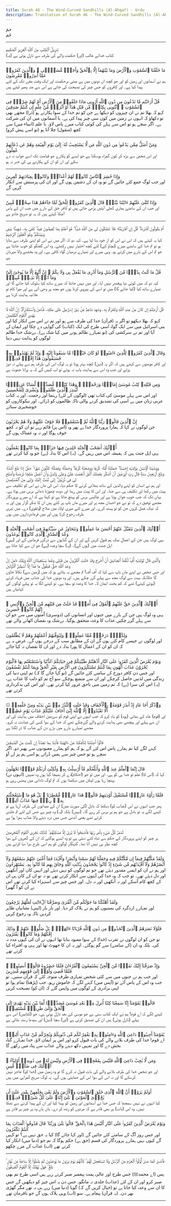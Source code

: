 ```yaml
---
title: Surah 46 - The Wind-Curved Sandhills (Al-Ahqaf) - Urdu
description: Translation of Surah 46 - The Wind-Curved Sandhills (Al-Ahqaf) in Urdu
---
```





<Aside type="quran" title="1">
حمٓ
</Aside>

<Aside type="reference" title="1">
حٰم
</Aside>

---

<Aside type="quran" title="2">
تَنزِيلُ ٱلْكِتَٰبِ مِنَ ٱللَّهِ ٱلْعَزِيزِ ٱلْحَكِيمِ
</Aside>

<Aside type="reference" title="2">
(یہ) کتاب خدائے غالب (اور) حکمت والے کی طرف سے نازل ہوئی ہے
</Aside>

---

<Aside type="quran" title="3">
مَا خَلَقْنَا ٱلسَّمَٰوَٰتِ وَٱلْأَرْضَ وَمَا بَيْنَهُمَآ إِلَّا بِٱلْحَقِّ وَأَجَلٍۢ مُّسَمًّۭى ۚ وَٱلَّذِينَ كَفَرُوا۟ عَمَّآ أُنذِرُوا۟ مُعْرِضُونَ
</Aside>

<Aside type="reference" title="3">
ہم نے آسمانوں اور زمین کو اور جو کچھ ان دونوں میں ہے مبنی برحکمت اور ایک وقت مقرر تک کے لئے پیدا کیا ہے۔ اور کافروں کو جس چیز کی نصیحت کی جاتی ہے اس سے منہ پھیر لیتے ہیں
</Aside>

---

<Aside type="quran" title="4">
قُلْ أَرَءَيْتُم مَّا تَدْعُونَ مِن دُونِ ٱللَّهِ أَرُونِى مَاذَا خَلَقُوا۟ مِنَ ٱلْأَرْضِ أَمْ لَهُمْ شِرْكٌۭ فِى ٱلسَّمَٰوَٰتِ ۖ ٱئْتُونِى بِكِتَٰبٍۢ مِّن قَبْلِ هَٰذَآ أَوْ أَثَٰرَةٍۢ مِّنْ عِلْمٍ إِن كُنتُمْ صَٰدِقِينَ
</Aside>

<Aside type="reference" title="4">
کہو کہ بھلا تم نے ان چیزوں کو دیکھا ہے جن کو تم خدا کے سوا پکارتے ہو (ذرا) مجھے بھی تو دکھاؤ کہ انہوں نے زمین میں کون سی چیز پیدا کی ہے۔ یا آسمانوں میں ان کی شرکت ہے۔ اگر سچے ہو تو اس سے پہلے کی کوئی کتاب میرے پاس لاؤ۔ یا علم (انبیاء میں) سے کچھ (منقول) چلا آتا ہو (تو اسے پیش کرو)
</Aside>

---

<Aside type="quran" title="5">
وَمَنْ أَضَلُّ مِمَّن يَدْعُوا۟ مِن دُونِ ٱللَّهِ مَن لَّا يَسْتَجِيبُ لَهُۥٓ إِلَىٰ يَوْمِ ٱلْقِيَٰمَةِ وَهُمْ عَن دُعَآئِهِمْ غَٰفِلُونَ
</Aside>

<Aside type="reference" title="5">
اور اس شخص سے بڑھ کر کون گمراہ ہوسکتا ہے جو ایسے کو پکارے جو قیامت تک اسے جواب نہ دے سکے اور ان کو ان کے پکارنے ہی کی خبر نہ ہو
</Aside>

---

<Aside type="quran" title="6">
وَإِذَا حُشِرَ ٱلنَّاسُ كَانُوا۟ لَهُمْ أَعْدَآءًۭ وَكَانُوا۟ بِعِبَادَتِهِمْ كَٰفِرِينَ
</Aside>

<Aside type="reference" title="6">
اور جب لوگ جمع کئے جائیں گے تو وہ ان کے دشمن ہوں گے اور ان کی پرستش سے انکار کریں گے
</Aside>

---

<Aside type="quran" title="7">
وَإِذَا تُتْلَىٰ عَلَيْهِمْ ءَايَٰتُنَا بَيِّنَٰتٍۢ قَالَ ٱلَّذِينَ كَفَرُوا۟ لِلْحَقِّ لَمَّا جَآءَهُمْ هَٰذَا سِحْرٌۭ مُّبِينٌ
</Aside>

<Aside type="reference" title="7">
اور جب ان کے سامنے ہماری کھلی آیتیں پڑھی جاتی ہیں تو کافر حق کے بارے میں جب ان کے پاس آچکا کہتے ہیں کہ یہ تو صریح جادو ہے
</Aside>

---

<Aside type="quran" title="8">
أَمْ يَقُولُونَ ٱفْتَرَىٰهُ ۖ قُلْ إِنِ ٱفْتَرَيْتُهُۥ فَلَا تَمْلِكُونَ لِى مِنَ ٱللَّهِ شَيْـًٔا ۖ هُوَ أَعْلَمُ بِمَا تُفِيضُونَ فِيهِ ۖ كَفَىٰ بِهِۦ شَهِيدًۢا بَيْنِى وَبَيْنَكُمْ ۖ وَهُوَ ٱلْغَفُورُ ٱلرَّحِيمُ
</Aside>

<Aside type="reference" title="8">
کیا یہ کہتے ہیں کہ اس نے اس کو از خود بنا لیا ہے۔ کہہ دو کہ اگر میں نے اس کو اپنی طرف سے بنایا ہو تو تم خدا کے سامنے میرے (بچاؤ کے) لئے کچھ اختیار نہیں رکھتے۔ وہ اس گفتگو کو خوب جانتا ہے جو تم اس کے بارے میں کرتے ہو۔ وہی میرے اور تمہارے درمیان گواہ کافی ہے۔ اور وہ بخشنے والا مہربان ہے
</Aside>

---

<Aside type="quran" title="9">
قُلْ مَا كُنتُ بِدْعًۭا مِّنَ ٱلرُّسُلِ وَمَآ أَدْرِى مَا يُفْعَلُ بِى وَلَا بِكُمْ ۖ إِنْ أَتَّبِعُ إِلَّا مَا يُوحَىٰٓ إِلَىَّ وَمَآ أَنَا۠ إِلَّا نَذِيرٌۭ مُّبِينٌۭ
</Aside>

<Aside type="reference" title="9">
کہہ دو کہ میں کوئی نیا پیغمبر نہیں آیا۔ اور میں نہیں جانتا کہ میرے ساتھ کیا سلوک کیا جائے گا اور تمہارے ساتھ کیا (کیا جائے گا) میں تو اسی کی پیروی کرتا ہوں جو مجھ پر وحی آتی ہے اور میرا کام تو علانیہ ہدایت کرنا ہے
</Aside>

---

<Aside type="quran" title="10">
قُلْ أَرَءَيْتُمْ إِن كَانَ مِنْ عِندِ ٱللَّهِ وَكَفَرْتُم بِهِۦ وَشَهِدَ شَاهِدٌۭ مِّنۢ بَنِىٓ إِسْرَٰٓءِيلَ عَلَىٰ مِثْلِهِۦ فَـَٔامَنَ وَٱسْتَكْبَرْتُمْ ۖ إِنَّ ٱللَّهَ لَا يَهْدِى ٱلْقَوْمَ ٱلظَّٰلِمِينَ
</Aside>

<Aside type="reference" title="10">
کہو کہ بھلا دیکھو تو اگر یہ (قرآن) خدا کی طرف سے ہو اور تم نے اس سے انکار کیا اور بنی اسرائیل میں سے ایک گواہ اسی طرح کی ایک (کتاب) کی گواہی دے چکا اور ایمان لے آیا اور تم نے سرکشی کی (تو تمہارے ظالم ہونے میں کیا شک ہے)۔ بےشک خدا ظالم لوگوں کو ہدایت نہیں دیتا
</Aside>

---

<Aside type="quran" title="11">
وَقَالَ ٱلَّذِينَ كَفَرُوا۟ لِلَّذِينَ ءَامَنُوا۟ لَوْ كَانَ خَيْرًۭا مَّا سَبَقُونَآ إِلَيْهِ ۚ وَإِذْ لَمْ يَهْتَدُوا۟ بِهِۦ فَسَيَقُولُونَ هَٰذَآ إِفْكٌۭ قَدِيمٌۭ
</Aside>

<Aside type="reference" title="11">
اور کافر مومنوں سے کہتے ہیں کہ اگر یہ (دین) کچھ بہتر ہوتا تو یہ لوگ اس کی طرف ہم سے پہلے نہ دوڑ پڑتے اور جب وہ اس سے ہدایت یاب نہ ہوئے تو اب کہیں گے کہ یہ پرانا جھوٹ ہے
</Aside>

---

<Aside type="quran" title="12">
وَمِن قَبْلِهِۦ كِتَٰبُ مُوسَىٰٓ إِمَامًۭا وَرَحْمَةًۭ ۚ وَهَٰذَا كِتَٰبٌۭ مُّصَدِّقٌۭ لِّسَانًا عَرَبِيًّۭا لِّيُنذِرَ ٱلَّذِينَ ظَلَمُوا۟ وَبُشْرَىٰ لِلْمُحْسِنِينَ
</Aside>

<Aside type="reference" title="12">
اور اس سے پہلے موسیٰ کی کتاب تھی (لوگوں کے لئے) رہنما اور رحمت۔ اور یہ کتاب عربی زبان میں ہے اسی کی تصدیق کرنے والی تاکہ ظالموں کو ڈرائے۔ اور نیکوکاروں کو خوشخبری سنائے
</Aside>

---

<Aside type="quran" title="13">
إِنَّ ٱلَّذِينَ قَالُوا۟ رَبُّنَا ٱللَّهُ ثُمَّ ٱسْتَقَٰمُوا۟ فَلَا خَوْفٌ عَلَيْهِمْ وَلَا هُمْ يَحْزَنُونَ
</Aside>

<Aside type="reference" title="13">
جن لوگوں نے کہا کہ ہمارا پروردگار خدا ہے پھر وہ (اس پر) قائم رہے تو ان کو نہ کچھ خوف ہوگا اور نہ وہ غمناک ہوں گے
</Aside>

---

<Aside type="quran" title="14">
أُو۟لَٰٓئِكَ أَصْحَٰبُ ٱلْجَنَّةِ خَٰلِدِينَ فِيهَا جَزَآءًۢ بِمَا كَانُوا۟ يَعْمَلُونَ
</Aside>

<Aside type="reference" title="14">
یہی اہل جنت ہیں کہ ہمیشہ اس میں رہیں گے۔ (یہ) اس کا بدلہ (ہے) جو وہ کیا کرتے تھے
</Aside>

---

<Aside type="quran" title="15">
وَوَصَّيْنَا ٱلْإِنسَٰنَ بِوَٰلِدَيْهِ إِحْسَٰنًا ۖ حَمَلَتْهُ أُمُّهُۥ كُرْهًۭا وَوَضَعَتْهُ كُرْهًۭا ۖ وَحَمْلُهُۥ وَفِصَٰلُهُۥ ثَلَٰثُونَ شَهْرًا ۚ حَتَّىٰٓ إِذَا بَلَغَ أَشُدَّهُۥ وَبَلَغَ أَرْبَعِينَ سَنَةًۭ قَالَ رَبِّ أَوْزِعْنِىٓ أَنْ أَشْكُرَ نِعْمَتَكَ ٱلَّتِىٓ أَنْعَمْتَ عَلَىَّ وَعَلَىٰ وَٰلِدَىَّ وَأَنْ أَعْمَلَ صَٰلِحًۭا تَرْضَىٰهُ وَأَصْلِحْ لِى فِى ذُرِّيَّتِىٓ ۖ إِنِّى تُبْتُ إِلَيْكَ وَإِنِّى مِنَ ٱلْمُسْلِمِينَ
</Aside>

<Aside type="reference" title="15">
اور ہم نے انسان کو اپنے والدین کے ساتھ بھلائی کرنے کا حکم دیا۔ اس کی ماں نے اس کو تکلیف سے پیٹ میں رکھا اور تکلیف ہی سے جنا۔ اور اس کا پیٹ میں رہنا اور دودھ چھوڑنا ڈھائی برس میں ہوتا ہے۔ یہاں تک کہ جب خوب جوان ہوتا ہے اور چالیس برس کو پہنچ جاتا ہے تو کہتا ہے کہ اے میرے پروردگار مجھے توفیق دے کہ تو نے جو احسان مجھ پر اور میرے ماں باپ پر کئے ہیں ان کا شکر گزار ہوں اور یہ کہ نیک عمل کروں جن کو تو پسند کرے۔ اور میرے لئے میری اولاد میں صلاح (وتقویٰ) دے۔ میں تیری طرف رجوع کرتا ہوں اور میں فرمانبرداروں میں ہوں
</Aside>

---

<Aside type="quran" title="16">
أُو۟لَٰٓئِكَ ٱلَّذِينَ نَتَقَبَّلُ عَنْهُمْ أَحْسَنَ مَا عَمِلُوا۟ وَنَتَجَاوَزُ عَن سَيِّـَٔاتِهِمْ فِىٓ أَصْحَٰبِ ٱلْجَنَّةِ ۖ وَعْدَ ٱلصِّدْقِ ٱلَّذِى كَانُوا۟ يُوعَدُونَ
</Aside>

<Aside type="reference" title="16">
یہی لوگ ہیں جن کے اعمال نیک ہم قبول کریں گے اور ان کے گناہوں سے درگزر فرمائیں گے اور (یہی) اہل جنت میں (ہوں گے)۔ (یہ) سچا وعدہ (ہے) جو ان سے کیا جاتا ہے
</Aside>

---

<Aside type="quran" title="17">
وَٱلَّذِى قَالَ لِوَٰلِدَيْهِ أُفٍّۢ لَّكُمَآ أَتَعِدَانِنِىٓ أَنْ أُخْرَجَ وَقَدْ خَلَتِ ٱلْقُرُونُ مِن قَبْلِى وَهُمَا يَسْتَغِيثَانِ ٱللَّهَ وَيْلَكَ ءَامِنْ إِنَّ وَعْدَ ٱللَّهِ حَقٌّۭ فَيَقُولُ مَا هَٰذَآ إِلَّآ أَسَٰطِيرُ ٱلْأَوَّلِينَ
</Aside>

<Aside type="reference" title="17">
اور جس شخص نے اپنے ماں باپ سے کہا کہ اُف اُف! تم مجھے یہ بتاتے ہو کہ میں (زمین سے) نکالا جاؤں گا حالانکہ بہت سے لوگ مجھ سے پہلے گزر چکے ہیں۔ اور وہ دونوں خدا کی جناب میں فریاد کرتے (ہوئے کہتے) تھے کہ کم بخت ایمان لا۔ خدا کا وعدہ تو سچا ہے۔ تو کہنے لگا یہ تو پہلے لوگوں کی کہانیاں ہیں
</Aside>

---

<Aside type="quran" title="18">
أُو۟لَٰٓئِكَ ٱلَّذِينَ حَقَّ عَلَيْهِمُ ٱلْقَوْلُ فِىٓ أُمَمٍۢ قَدْ خَلَتْ مِن قَبْلِهِم مِّنَ ٱلْجِنِّ وَٱلْإِنسِ ۖ إِنَّهُمْ كَانُوا۟ خَٰسِرِينَ
</Aside>

<Aside type="reference" title="18">
یہی وہ لوگ ہیں جن کے بارے میں جنوں اور انسانوں کی (دوسری) اُمتوں میں سے جو ان سے پہلے گزر چکیں عذاب کا وعدہ متحقق ہوگیا۔ بےشک وہ نقصان اٹھانے والے تھے
</Aside>

---

<Aside type="quran" title="19">
وَلِكُلٍّۢ دَرَجَٰتٌۭ مِّمَّا عَمِلُوا۟ ۖ وَلِيُوَفِّيَهُمْ أَعْمَٰلَهُمْ وَهُمْ لَا يُظْلَمُونَ
</Aside>

<Aside type="reference" title="19">
اور لوگوں نے جیسے کام کئے ہوں گے ان کے مطابق سب کے درجے ہوں گے۔ غرض یہ ہے کہ ان کو ان کے اعمال کا پورا بدلہ دے اور ان کا نقصان نہ کیا جائے
</Aside>

---

<Aside type="quran" title="20">
وَيَوْمَ يُعْرَضُ ٱلَّذِينَ كَفَرُوا۟ عَلَى ٱلنَّارِ أَذْهَبْتُمْ طَيِّبَٰتِكُمْ فِى حَيَاتِكُمُ ٱلدُّنْيَا وَٱسْتَمْتَعْتُم بِهَا فَٱلْيَوْمَ تُجْزَوْنَ عَذَابَ ٱلْهُونِ بِمَا كُنتُمْ تَسْتَكْبِرُونَ فِى ٱلْأَرْضِ بِغَيْرِ ٱلْحَقِّ وَبِمَا كُنتُمْ تَفْسُقُونَ
</Aside>

<Aside type="reference" title="20">
اور جس دن کافر دوزخ کے سامنے کئے جائیں گے (تو کہا جائے گا کہ) تم اپنی دنیا کی زندگی میں لذتیں حاصل کرچکے اور ان سے متمتع ہوچکے سو آج تم کو ذلت کا عذاب ہے، (یہ) اس کی سزا (ہے) کہ تم زمین میں ناحق غرور کیا کرتے تھے۔ اور اس کی بدکرداری کرتے تھے
</Aside>

---

<Aside type="quran" title="21">
۞ وَٱذْكُرْ أَخَا عَادٍ إِذْ أَنذَرَ قَوْمَهُۥ بِٱلْأَحْقَافِ وَقَدْ خَلَتِ ٱلنُّذُرُ مِنۢ بَيْنِ يَدَيْهِ وَمِنْ خَلْفِهِۦٓ أَلَّا تَعْبُدُوٓا۟ إِلَّا ٱللَّهَ إِنِّىٓ أَخَافُ عَلَيْكُمْ عَذَابَ يَوْمٍ عَظِيمٍۢ
</Aside>

<Aside type="reference" title="21">
اور (قوم) عاد کے بھائی (ہود) کو یاد کرو کہ جب انہوں نے اپنی قوم کو سرزمین احقاف میں ہدایت کی اور ان سے پہلے اور پیچھے بھی ہدایت کرنے والے گزرچکے تھے کہ خدا کے سوا کسی کی عبادت نہ کرو۔ مجھے تمہارے بارے میں بڑے دن کے عذاب کا ڈر لگتا ہے
</Aside>

---

<Aside type="quran" title="22">
قَالُوٓا۟ أَجِئْتَنَا لِتَأْفِكَنَا عَنْ ءَالِهَتِنَا فَأْتِنَا بِمَا تَعِدُنَآ إِن كُنتَ مِنَ ٱلصَّٰدِقِينَ
</Aside>

<Aside type="reference" title="22">
کہنے لگے کیا تم ہمارے پاس اس لئے آئے ہو کہ ہم کو ہمارے معبودوں سے پھیر دو۔ اگر سچے ہو تو جس چیز سے ہمیں ڈراتے ہو اسے ہم پر لے آؤ
</Aside>

---

<Aside type="quran" title="23">
قَالَ إِنَّمَا ٱلْعِلْمُ عِندَ ٱللَّهِ وَأُبَلِّغُكُم مَّآ أُرْسِلْتُ بِهِۦ وَلَٰكِنِّىٓ أَرَىٰكُمْ قَوْمًۭا تَجْهَلُونَ
</Aside>

<Aside type="reference" title="23">
(انہوں نے) کہا کہ (اس کا) علم تو خدا ہی کو ہے۔ اور میں تو جو (احکام)دے کر بھیجا گیا ہوں وہ تمہیں پہنچا رہا ہوں لیکن میں دیکھتا ہوں کہ تم لوگ نادانی میں پھنس رہے ہو
</Aside>

---

<Aside type="quran" title="24">
فَلَمَّا رَأَوْهُ عَارِضًۭا مُّسْتَقْبِلَ أَوْدِيَتِهِمْ قَالُوا۟ هَٰذَا عَارِضٌۭ مُّمْطِرُنَا ۚ بَلْ هُوَ مَا ٱسْتَعْجَلْتُم بِهِۦ ۖ رِيحٌۭ فِيهَا عَذَابٌ أَلِيمٌۭ
</Aside>

<Aside type="reference" title="24">
پھر جب انہوں نے اس (عذاب کو) دیکھا کہ بادل (کی صورت میں) ان کے میدانوں کی طرف آرہا ہے تو کہنے لگے یہ تو بادل ہے جو ہم پر برس کر رہے گا۔ (نہیں) بلکہ (یہ) وہ چیز ہے جس کے لئے تم جلدی کرتے تھے یعنی آندھی جس میں درد دینے والا عذاب بھرا ہوا ہے
</Aside>

---

<Aside type="quran" title="25">
تُدَمِّرُ كُلَّ شَىْءٍۭ بِأَمْرِ رَبِّهَا فَأَصْبَحُوا۟ لَا يُرَىٰٓ إِلَّا مَسَٰكِنُهُمْ ۚ كَذَٰلِكَ نَجْزِى ٱلْقَوْمَ ٱلْمُجْرِمِينَ
</Aside>

<Aside type="reference" title="25">
ہر چیز کو اپنے پروردگار کے حکم سے تباہ کئے دیتی ہے تو وہ ایسے ہوگئے کہ ان کے گھروں کے سوا کچھ نظر ہی نہیں آتا تھا۔ گنہگار لوگوں کو ہم اسی طرح سزا دیا کرتے ہیں
</Aside>

---

<Aside type="quran" title="26">
وَلَقَدْ مَكَّنَّٰهُمْ فِيمَآ إِن مَّكَّنَّٰكُمْ فِيهِ وَجَعَلْنَا لَهُمْ سَمْعًۭا وَأَبْصَٰرًۭا وَأَفْـِٔدَةًۭ فَمَآ أَغْنَىٰ عَنْهُمْ سَمْعُهُمْ وَلَآ أَبْصَٰرُهُمْ وَلَآ أَفْـِٔدَتُهُم مِّن شَىْءٍ إِذْ كَانُوا۟ يَجْحَدُونَ بِـَٔايَٰتِ ٱللَّهِ وَحَاقَ بِهِم مَّا كَانُوا۟ بِهِۦ يَسْتَهْزِءُونَ
</Aside>

<Aside type="reference" title="26">
اور ہم نے ان کو ایسے مقدور دیئے تھے جو تم لوگوں کو نہیں دیئے اور انہیں کان اور آنکھیں اور دل دیئے تھے۔ تو جب کہ وہ خدا کی آیتوں سے انکار کرتے تھے تو نہ تو ان کے کان ہی ان کے کچھ کام آسکے اور نہ آنکھیں اور نہ دل۔ اور جس چیز سے استہزاء کیا کرتے تھے اس نے ان کو آ گھیرا
</Aside>

---

<Aside type="quran" title="27">
وَلَقَدْ أَهْلَكْنَا مَا حَوْلَكُم مِّنَ ٱلْقُرَىٰ وَصَرَّفْنَا ٱلْءَايَٰتِ لَعَلَّهُمْ يَرْجِعُونَ
</Aside>

<Aside type="reference" title="27">
اور تمہارے اردگرد کی بستیوں کو ہم نے ہلاک کر دیا۔ اور بار بار (اپنی) نشانیاں ظاہر کردیں تاکہ وہ رجوع کریں
</Aside>

---

<Aside type="quran" title="28">
فَلَوْلَا نَصَرَهُمُ ٱلَّذِينَ ٱتَّخَذُوا۟ مِن دُونِ ٱللَّهِ قُرْبَانًا ءَالِهَةًۢ ۖ بَلْ ضَلُّوا۟ عَنْهُمْ ۚ وَذَٰلِكَ إِفْكُهُمْ وَمَا كَانُوا۟ يَفْتَرُونَ
</Aside>

<Aside type="reference" title="28">
تو جن کو ان لوگوں نے تقرب (خدا) کے سوا معبود بنایا تھا انہوں نے ان کی کیوں مدد نہ کی۔ بلکہ وہ ان (کے سامنے) سے گم ہوگئے۔ اور یہ ان کا جھوٹ تھا اور یہی وہ افتراء کیا کرتے تھے
</Aside>

---

<Aside type="quran" title="29">
وَإِذْ صَرَفْنَآ إِلَيْكَ نَفَرًۭا مِّنَ ٱلْجِنِّ يَسْتَمِعُونَ ٱلْقُرْءَانَ فَلَمَّا حَضَرُوهُ قَالُوٓا۟ أَنصِتُوا۟ ۖ فَلَمَّا قُضِىَ وَلَّوْا۟ إِلَىٰ قَوْمِهِم مُّنذِرِينَ
</Aside>

<Aside type="reference" title="29">
اور جب ہم نے جنوں میں سے کئی شخص تمہاری طرف متوجہ کئے کہ قرآن سنیں۔ تو جب وہ اس کے پاس آئے تو (آپس میں) کہنے لگے کہ خاموش رہو۔ جب (پڑھنا) تمام ہوا تو اپنی برادری کے لوگوں میں واپس گئے کہ (ان کو) نصیحت کریں
</Aside>

---

<Aside type="quran" title="30">
قَالُوا۟ يَٰقَوْمَنَآ إِنَّا سَمِعْنَا كِتَٰبًا أُنزِلَ مِنۢ بَعْدِ مُوسَىٰ مُصَدِّقًۭا لِّمَا بَيْنَ يَدَيْهِ يَهْدِىٓ إِلَى ٱلْحَقِّ وَإِلَىٰ طَرِيقٍۢ مُّسْتَقِيمٍۢ
</Aside>

<Aside type="reference" title="30">
کہنے لگے کہ اے قوم! ہم نے ایک کتاب سنی ہے جو موسیٰ کے بعد نازل ہوئی ہے۔ جو (کتابیں) اس سے پہلے (نازل ہوئی) ہیں ان کی تصدیق کرتی ہے (اور) سچا (دین) اور سیدھا رستہ بتاتی ہے
</Aside>

---

<Aside type="quran" title="31">
يَٰقَوْمَنَآ أَجِيبُوا۟ دَاعِىَ ٱللَّهِ وَءَامِنُوا۟ بِهِۦ يَغْفِرْ لَكُم مِّن ذُنُوبِكُمْ وَيُجِرْكُم مِّنْ عَذَابٍ أَلِيمٍۢ
</Aside>

<Aside type="reference" title="31">
اے قوم! خدا کی طرف بلانے والے کی بات قبول کرو اور اس پر ایمان لاؤ۔ خدا تمہارے گناہ بخش دے گا اور تمہیں دکھ دینے والے عذاب سے پناہ میں رکھے گا
</Aside>

---

<Aside type="quran" title="32">
وَمَن لَّا يُجِبْ دَاعِىَ ٱللَّهِ فَلَيْسَ بِمُعْجِزٍۢ فِى ٱلْأَرْضِ وَلَيْسَ لَهُۥ مِن دُونِهِۦٓ أَوْلِيَآءُ ۚ أُو۟لَٰٓئِكَ فِى ضَلَٰلٍۢ مُّبِينٍ
</Aside>

<Aside type="reference" title="32">
اور جو شخص خدا کی طرف بلانے والے کی بات قبول نہ کرے گا تو وہ زمین میں (خدا کو) عاجز نہیں کرسکے گا اور نہ اس کے سوا اس کے حمایتی ہوں گے۔ یہ لوگ صریح گمراہی میں ہیں
</Aside>

---

<Aside type="quran" title="33">
أَوَلَمْ يَرَوْا۟ أَنَّ ٱللَّهَ ٱلَّذِى خَلَقَ ٱلسَّمَٰوَٰتِ وَٱلْأَرْضَ وَلَمْ يَعْىَ بِخَلْقِهِنَّ بِقَٰدِرٍ عَلَىٰٓ أَن يُحْۦِىَ ٱلْمَوْتَىٰ ۚ بَلَىٰٓ إِنَّهُۥ عَلَىٰ كُلِّ شَىْءٍۢ قَدِيرٌۭ
</Aside>

<Aside type="reference" title="33">
کیا انہوں نے نہیں سمجھا کہ جس خدا نے آسمانوں اور زمین کو پیدا کیا اور ان کے پیدا کرنے سے تھکا نہیں۔ وہ اس (بات) پر بھی قادر ہے کہ مردوں کو زندہ کر دے۔ ہاں ہاں وہ ہر چیز پر قادر ہے
</Aside>

---

<Aside type="quran" title="34">
وَيَوْمَ يُعْرَضُ ٱلَّذِينَ كَفَرُوا۟ عَلَى ٱلنَّارِ أَلَيْسَ هَٰذَا بِٱلْحَقِّ ۖ قَالُوا۟ بَلَىٰ وَرَبِّنَا ۚ قَالَ فَذُوقُوا۟ ٱلْعَذَابَ بِمَا كُنتُمْ تَكْفُرُونَ
</Aside>

<Aside type="reference" title="34">
اور جس روز آگ کے سامنے کئے جائیں گے (اور کہا جائے گا) کیا یہ حق نہیں ہے؟ تو کہیں گے کیوں نہیں ہمارے پروردگار کی قسم (حق ہے) حکم ہوگا کہ تم جو (دنیا میں) انکار کیا کرتے تھے (اب) عذاب کے مزے چکھو
</Aside>

---

<Aside type="quran" title="35">
فَٱصْبِرْ كَمَا صَبَرَ أُو۟لُوا۟ ٱلْعَزْمِ مِنَ ٱلرُّسُلِ وَلَا تَسْتَعْجِل لَّهُمْ ۚ كَأَنَّهُمْ يَوْمَ يَرَوْنَ مَا يُوعَدُونَ لَمْ يَلْبَثُوٓا۟ إِلَّا سَاعَةًۭ مِّن نَّهَارٍۭ ۚ بَلَٰغٌۭ ۚ فَهَلْ يُهْلَكُ إِلَّا ٱلْقَوْمُ ٱلْفَٰسِقُونَ
</Aside>

<Aside type="reference" title="35">
پس (اے محمدﷺ) جس طرح اور عالی ہمت پیغمبر صبر کرتے رہے ہیں اسی طرح تم بھی صبر کرو اور ان کے لئے (عذاب) جلدی نہ مانگو۔ جس دن یہ اس چیز کو دیکھیں گے جس کا ان سے وعدہ کیا جاتا ہے تو (خیال کریں گے کہ) گویا (دنیا میں) رہے ہی نہ تھے مگر گھڑی بھر دن۔ (یہ قرآن) پیغام ہے۔ سو (اب) وہی ہلاک ہوں گے جو نافرمان تھے
</Aside>

---
